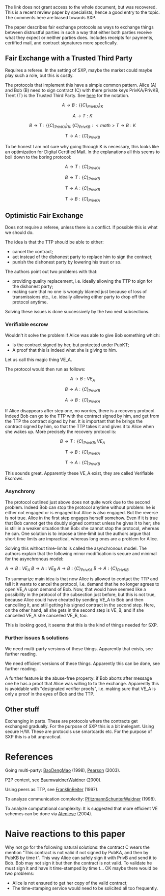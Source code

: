 The link does not grant access to the whole document, but was recovered.
This is a recent review paper by specialists, hence a good entry to the topic.
The comments here are biased towards SXP. 

The paper describes fair exchange protocols as ways to exchange things between distrustful parties in such a way that either both parties receive what they expect or neither parties does. Includes receipts for payments, certified mail, and contract signatures more specfically.


== Fair Exchange with a Trusted Third Party ==

Requires a referee. In the setting of SXP, maybe the market could maybe play such a role, but this is costly.

The protocols that implement this have a simple common pattern. 
Alice (A) and Bob (B) need to sign contract (C) with there private keys PrivKA/PrivKB, Trent (T) is the Trusted Third Party. 
See [http://en.wikipedia.org/wiki/Security_protocol_notation here] for the notation.

:<math>A\rightarrow B:\{\{C\}_{PrivKA}\}_{K}</math>
:<math>A\rightarrow T:K</math>
:<math>B\rightarrow T:\{\{C\}_{PrivKA}\}_{K},\{C\}_{PrivKB}
:<math>T\rightarrow B:K</math>
:<math>T\rightarrow A:\{C\}_{PrivKB}</math>

To be honest I am not sure why going through K is necessary, this looks like an optimization for Digital Certified Mail. In the explanations all this seems to boil down to the boring protocol:

:<math>A\rightarrow T:\{C\}_{PrivKA}</math>
:<math>B\rightarrow T:\{C\}_{PrivKB}</math>
:<math>T\rightarrow A:\{C\}_{PrivKB}</math>
:<math>T\rightarrow B:\{C\}_{PrivKA}</math>

== Optimistic Fair Exchange ==

Does not require a referee, unless there is a conflict. If possible this is what we should do.

The idea is that the TTP should be able to either:
* cancel the contract;
* act instead of the dishonest party to replace him to sign the contract;
* punish the dishonest party by lowering his trust or so.

The authors point out two problems with that:
* providing quality replacement, i.e. ideally allowing the TTP to sign for the dishonest party;
* making sure that no one is wrongly blamed just because of loss of transmissions etc., i.e. ideally allowing either party to drop off the protocol anytime.

Solving these issues is done successively by the two next subsections.

=== Verifiable escrow ===

Wouldn't it solve the problem if Alice was able to give Bob something which:
* Is the contract signed by her, but protected under PubKT;
* A proof that this is indeed what she is giving to him.
Let us call this magic thing VE_A.

The protocol would then run as follows:

:<math>A\rightarrow B:VE_A</math>
:<math>B\rightarrow A:\{C\}_{PrivKB}</math>
:<math>A\rightarrow B:\{C\}_{PrivKA}</math>

If Alice disappears after step one, no worries, there is a recovery protocol. Indeed Bob can go to the TTP with the contract signed by him, and get from the TTP the contract signed by her. It is important that he brings the contract signed by him, so that the TTP takes it and gives it to Alice when she wakes up. More precisely the recovery protocol is:

:<math>B\rightarrow T:\{C\}_{PrivKB}, VE_A</math>
:<math>T\rightarrow B:\{C\}_{PrivKA}</math>
:<math>T\rightarrow A:\{C\}_{PrivKB}</math>

This sounds great. Apparently these VE_A exist, they are called Verifiable Escrows.

=== Asynchrony ===

The protocol outlined just above does not quite work due to the second problem. Indeed Bob can stop the protocol anytime without problem: he is either not engaged or is engaged but Alice is also engaged. But the reverse is not true. Alice in the first step engages herself somehow. Even if it is true that Bob cannot get the doubly signed contract unless he gives it to her; she is still in a weaker situation than Bob: she cannot stop the protocol, whereas he can. One solution is to impose a time-limit but the authors argue that short time limits are impractical, whereas long ones are a problem for Alice. 

Solving this without time-limits is called the asynchronous model. The authors explain that the following minor modification is secure and minimal for the asynchronous model:

<math>A\rightarrow B:VE_A</math>
<math>B\rightarrow A:VE_B</math>
<math>A\rightarrow B:\{C\}_{PrivKA}</math>
<math>B\rightarrow A:\{C\}_{PrivKB}</math>

To summarize main idea is that now Alice is allowed to contact the TTP and tell it it wants to cancel the protocol, i.e. demand that he no longer agrees to open VE_A upon demand of Bob. Now, that would have seemed like a possibility in the protocol of the subsection just before, but this is not true, because Alice could have cheated by sending VE_A to Bob and then cancelling it, and still getting his signed contract in the second step. Here, on the other hand, all she gets in the second step is VE_B, and if she cancelled VE_A she cancelled VE_B, too. 

This is looking good, it seems that this is the kind of things needed for SXP.

=== Further issues & solutions ===

We need multi-party versions of these things. Apparently that exists, see further reading.

We need efficient versions of these things. Apparently this can be done, see further reading.

A further feature is the abuse-free property: if Bob aborts after message one he has a proof that Alice was willing to to the exchange. 
Apparently this is avoidable with "designated verifier proofs", i.e. making sure that VE_A is only a proof in the eyes of Bob and the TTP.

== Other stuff ==

Exchanging in parts. These are protocols where the contracts get exchanged gradually. For the purpose of SXP this is a bit inelegant.
Using secure H/W. These are protocols use smartcards etc. For the purpose of SXP this is a bit unpractical.

= References =

Going multi-party: [[BaoDengMao]] (1998), [[Pearson]] (2003).

P2P context, see [[BaumwaidnerWaidner]] (2000).

Using peers as TTP, see [[FranklinReiter]] (1997).

To analyze communication complexity: [[PfitzmannSchunterWaidner]] (1998).

To analyze computational complexity: It is suggested that more efficient VE schemes can be done via [[Ateniese]] (2004).

= Naive reactions to this paper =


Why not go for the following natural solutions: the contract C wears the mention "This contract is not valid if not signed by PubKA, and then by PubKB by time t". This way Alice can safely sign it with PrivB and send it to Bob. Bob may not sign it but then the contract is not valid. To validate he must sign it and have it time-stamped by time t... OK maybe there would be two problems:
* Alice is not ensured to get her copy of the valid contract;
* The time-stamping service would need to be solicited all too frequently.